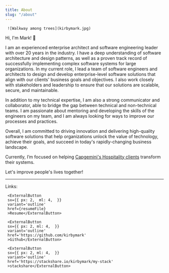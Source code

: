 ```yaml
---
title: About
slug: "/about"
---
```

<div style={{width: '230px', float: 'left', paddingRight: '30px'}}>

     ![Walkway among trees](kirbymark.jpg)

</div>

Hi, I'm Mark! :wave:

I am an experienced enterprise architect and software engineering leader with over 20 years in the industry. I have a deep understanding of software architecture and design patterns, as well as a proven track record of successfully implementing complex software systems for large organizations. In my current role, I lead a team of software engineers and architects to design and develop enterprise-level software solutions that align with our clients' business goals and objectives. I also work closely with stakeholders and leadership to ensure that our solutions are scalable, secure, and maintainable.

In addition to my technical expertise, I am also a strong communicator and collaborator, able to bridge the gap between technical and non-technical teams. I am passionate about mentoring and developing the skills of the engineers on my team, and I am always looking for ways to improve our processes and practices.

Overall, I am committed to driving innovation and delivering high-quality software solutions that help organizations unlock the value of technology, achieve their goals, and succeed in today's rapidly-changing business landscape.

Currently, I’m focused on helping [Capgemini's Hospitality clients](https://www.capgemini.com/us-en/industries/hospitality-and-travel/) transform their systems.

<Alert type="success">Let's improve people's lives together!</Alert>

---

<Text>Links:</Text>



     <ExternalButton
     sx={{ px: 2,  ml: 4,  }} 
     variant='outline' 
     href={resumeFile}
     >Resume</ExternalButton>

     <ExternalButton
     sx={{ px: 2, ml: 4,  }} 
     variant='outline' 
     href='https://github.com/kirbymark'
     >Github</ExternalButton>

     <ExternalButton
     sx={{ px: 2, ml: 4,  }} 
     variant='outline' 
     href='https://stackshare.io/kirbymark/my-stack'
     >stackshare</ExternalButton>


